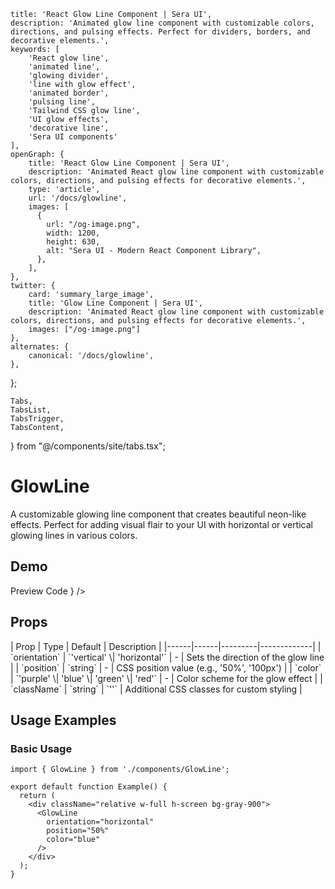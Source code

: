     title: 'React Glow Line Component | Sera UI',
    description: 'Animated glow line component with customizable colors, directions, and pulsing effects. Perfect for dividers, borders, and decorative elements.',
    keywords: [
        'React glow line',
        'animated line',
        'glowing divider',
        'line with glow effect',
        'animated border',
        'pulsing line',
        'Tailwind CSS glow line',
        'UI glow effects',
        'decorative line',
        'Sera UI components'
    ],
    openGraph: {
        title: 'React Glow Line Component | Sera UI',
        description: 'Animated React glow line component with customizable colors, directions, and pulsing effects for decorative elements.',
        type: 'article',
        url: '/docs/glowline',
        images: [
          {
            url: "/og-image.png",
            width: 1200,
            height: 630,
            alt: "Sera UI - Modern React Component Library",
          },
        ],
    },
    twitter: {
        card: 'summary_large_image',
        title: 'Glow Line Component | Sera UI',
        description: 'Animated React glow line component with customizable colors, directions, and pulsing effects for decorative elements.',
        images: ["/og-image.png"]
    },
    alternates: {
        canonical: '/docs/glowline',
    },
};

    Tabs,
    TabsList,
    TabsTrigger,
    TabsContent,
} from "@/components/site/tabs.tsx";



# GlowLine <AI dir="left"/>

A customizable glowing line component that creates beautiful neon-like effects. Perfect for adding visual flair to your UI with horizontal or vertical glowing lines in various colors.

## Demo

<Tabs defaultValue="preview" className="">
  <TabsList>
    <TabsTrigger value="preview">Preview</TabsTrigger>
    <TabsTrigger value="code">Code</TabsTrigger>
  </TabsList>
  <TabsContent value="preview">
    <ComponentRenderer component={<GlowlineView />} />
  </TabsContent>
  <TabsContent value="code">
    <CodeBlock filePath="src/app/docs/glowline/glowline.tsx" />
  </TabsContent>
</Tabs>

## Props

<MdxTable>
| Prop | Type | Default | Description |
|------|------|---------|-------------|
| `orientation` | `'vertical' \| 'horizontal'` | - | Sets the direction of the glow line |
| `position` | `string` | - | CSS position value (e.g., '50%', '100px') |
| `color` | `'purple' \| 'blue' \| 'green' \| 'red'` | - | Color scheme for the glow effect |
| `className` | `string` | `''` | Additional CSS classes for custom styling |
</MdxTable>

## Usage Examples

### Basic Usage

```tsx
import { GlowLine } from './components/GlowLine';

export default function Example() {
  return (
    <div className="relative w-full h-screen bg-gray-900">
      <GlowLine
        orientation="horizontal"
        position="50%"
        color="blue"
      />
    </div>
  );
}
